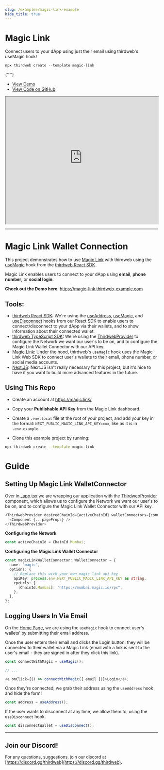 ```yaml
---
slug: /examples/magic-link-example
hide_title: true
---
```


# Magic Link

Connect users to your dApp using just their email using thirdweb's useMagic hook!

```jsx
npx thirdweb create --template magic-link
```

{" "}
<ul>
  <li>
    <a href="https://magic-link.thirdweb-example.com">View Demo</a>
  </li>
  <li>
    <a href="https://github.com/thirdweb-example/magic-link">
      View Code on GitHub
    </a>
  </li>
</ul>

<iframe
  src="https://magic-link.thirdweb-example.com"
  title="magic-link"
  width="100%"
  height="420px"
  scrolling="yes"
  style={{
    marginBottom: 32,
    borderRadius: 16,
    border: "1px solid rgba(255,255,255,0.2)",
  }}
></iframe>

---

# Magic Link Wallet Connection

This project demonstrates how to use [Magic Link](https://magic.link/) with thirdweb using the [useMagic](https://docs.thirdweb.com/react/react.usemagic) hook from the [thirdweb React SDK](https://docs.thirdweb.com/react).

Magic Link enables users to connect to your dApp using **email**, **phone number**, or **social login**.

**Check out the Demo here**: https://magic-link.thirdweb-example.com

## Tools:

- [thirdweb React SDK](https://docs.thirdweb.com/react): We're using the [useAddress](https://docs.thirdweb.com/react/react.useaddress), [useMagic](https://docs.thirdweb.com/react/react.usemagic), and [useDisconnect](https://docs.thirdweb.com/react/react.usedisconnect) hooks from our React SDK to enable users to connect/disconnect to your dApp via their wallets, and to show information about their connected wallet.
- [thirdweb TypeScript SDK](https://docs.thirdweb.com/typescript): We're using the [ThirdwebProvider](https://docs.thirdweb.com/react) to configure the Network we want our user's to be on, and to configure the Magic Link Wallet Connector with our API key.
- [Magic Link](https://magic.link/): Under the hood, thirdweb's `useMagic` hook uses the Magic Link Web SDK to connect user's wallets to their email, phone number, or social media accounts.
- [Next.JS](https://nextjs.org/): Next.JS isn't really necessary for this project, but it's nice to have if you want to build more advanced features in the future.

## Using This Repo

- Create an account at https://magic.link/

- Copy your **Publishable API Key** from the Magic Link dashboard.

- Create a `.env.local` file at the root of your project, and add your key in the format: `NEXT_PUBLIC_MAGIC_LINK_API_KEY=xxx`, like as it is in `.env.example`.

- Clone this example project by running:

```bash
npx thirdweb create --template magic-link
```

# Guide

## Setting Up Magic Link WalletConnector

Over in [\_app.tsx](_app.tsx) we are wrapping our application with the [ThirdwebProvider](https://docs.thirdweb.com/react) component, which allows us to configure the Network we want our user's to be on, and to configure the Magic Link Wallet Connector with our API key.

```ts
<ThirdwebProvider desiredChainId={activeChainId} walletConnectors={connectors}>
  <Component {...pageProps} />
</ThirdwebProvider>
```

**Configuring the Network**

```ts
const activeChainId = ChainId.Mumbai;
```

**Configuring the Magic Link Wallet Connector**

```ts
const magicLinkWalletConnector: WalletConnector = {
  name: "magic",
  options: {
    // Replace this with your own magic link api key
    apiKey: process.env.NEXT_PUBLIC_MAGIC_LINK_API_KEY as string,
    rpcUrls: {
      [ChainId.Mumbai]: "https://mumbai.magic.io/rpc",
    },
  },
};
```

## Logging Users In Via Email

On the [Home Page](_pages_index.tsx), we are using the `useMagic` hook to connect user's wallets' by submitting their email address.

Once the user enters their email and clicks the Login button, they will be connected to their wallet via a Magic Link (email with a link is sent to the user's email - they are signed in after they click this link).

```ts
const connectWithMagic = useMagic();

// ...

<a onClick={() => connectWithMagic({ email })}>Login</a>;
```

Once they're connected, we grab their address using the `useAddress` hook and hide the form!

```ts
const address = useAddress();
```

If the user wants to disconnect at any time, we allow them to, using the `useDisconnect` hook.

```ts
const disconnectWallet = useDisconnect();
```

---

## Join our Discord!

For any questions, suggestions, join our discord at [https://discord.gg/thirdweb](https://discord.gg/thirdweb).
